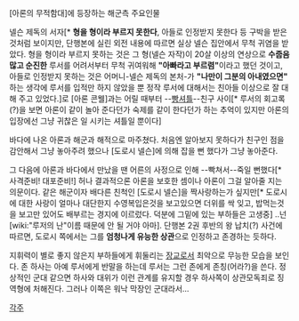 [아론의 무적함대]에 등장하는 해군측 주요인물

넬슨 제독의 서자[* '''형을 형이라 부르지 못한다''', 아들로 인정받지 못한다 등 구박을 받은 것처럼 보이지만, 단행본에 실린 외전 내용에 따르면 실상 넬슨 집안에서 무척 귀염을 받았다. 형을 형이라 부르지 못하는 것은 그 형(넬슨 자작)이 20살 이상의 연상으로 '''수줍음 많고 순진한''' 루서를 어려서부터 무척 귀여워해 '''"아빠라고 부르렴"'''이라고 했던 것이고, 아들로 인정받지 못하는 것은 어머니-넬슨 제독의 본처-가 '''"나만이 그분의 아내였으면"''' 하는 생각에 루서를 입적만 하지 않았을 뿐 정작 루서에 대해서는 친아들 이상으로 잘 대해 주고 있었다.]로 [아론 콘웰]과는 어릴 때부터 --[[빵셔틀]]--친구 사이[* 루서의 회고록(?)을 보면 아론이 같이 놀아 준다던가 숙제를 같이 한다던가 하는 추억이 있지만 아론의 입장에선 그냥 귀찮은 일 시키는 셔틀일 뿐이다]

바다에 나온 아론과 해군과 해적으로 마주쳤다. 처음엔 알아보지 못하다가 친구인 점을 감안해서 그냥 놓아주려 했으나 [도로시 넬슨]에 의해 잡을 뻔 했다가 그냥 놓아준다.

그 다음에 아론과 바다에서 만났을 땐 어른의 사정으로 인해 --빡쳐서--죽일 뻔했다[* 사격준비! 대포준비!] 허나 결과적으론 아론을 보호한 셈이나 아론이 그걸 알아줄 지는 의문이다.
같은 해군이자 배다른 친척인 [도로시 넬슨]을 짝사랑하는가 싶지만[* 도로시에 대한 사랑이 얼마나 대단한지 수영복입은것을 보고있으면 더위를 싹 잊고, 밥먹는것을 보고만 있어도 배부르는 경지에 이르렀다. 덕분에 그밑에 있는 부하들은 고생중] 
..넌 [wiki:"루저의 난"이름 때문에 안 될 거야 아마]. 단행본 2권 후반의 왕 납치(?) 사건에 따르면, 도로시 쪽에서는 그를 '''엄청나게 유능한 상관'''으로 인정하고 존경하는 듯하다.

지휘력이 별로 좋지 않은지 부하들에게 휘둘리는 [[장교]]로서 최악으로 무능한 모습을 보인다. 존 하사는 아예 루서에게 반말을 하는데 루서는 그런 존에게 존칭(어라?)을 쓴다. 정상적인 군대 같으면 하사와 대위가 이런 관계를 유지할 경우 하사쪽이 상관모독죄로 징역형에 처해진다. 그러나 이쪽은 워낙 막장인 군대라서...

[[각주]]
